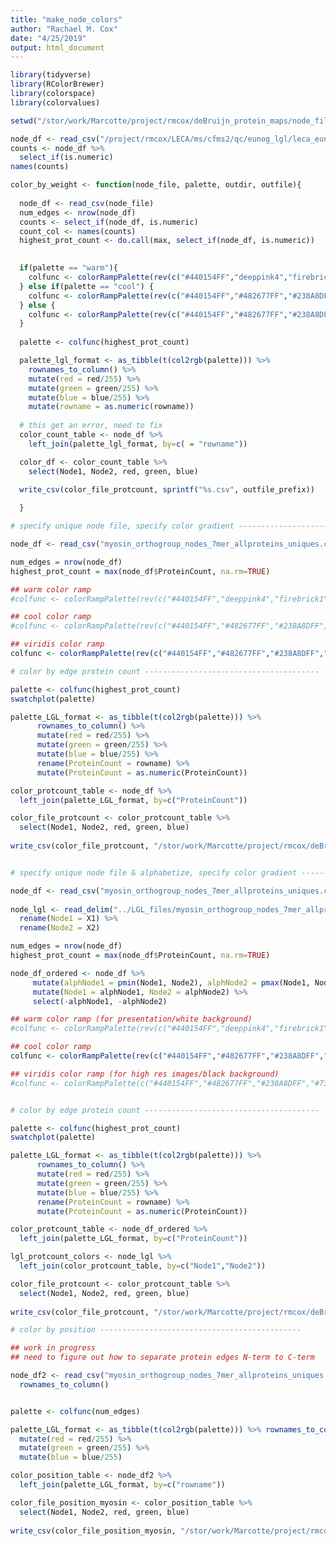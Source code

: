```yaml
---
title: "make_node_colors"
author: "Rachael M. Cox"
date: "4/25/2019"
output: html_document
---
```


```r
library(tidyverse)
library(RColorBrewer)
library(colorspace)
library(colorvalues)

setwd("/stor/work/Marcotte/project/rmcox/deBruijn_protein_maps/node_files/")
```

```r

node_df <- read_csv("/project/rmcox/LECA/ms/cfms2/qc/eunog_lgl/leca_eunogs_many2many.counts.csv")
counts <- node_df %>%
  select_if(is.numeric)
names(counts)

color_by_weight <- function(node_file, palette, outdir, outfile){
  
  node_df <- read_csv(node_file)
  num_edges <- nrow(node_df)
  counts <- select_if(node_df, is.numeric)
  count_col <- names(counts)
  highest_prot_count <- do.call(max, select_if(node_df, is.numeric))

  
  if(palette == "warm"){
    colfunc <- colorRampPalette(rev(c("#440154FF","deeppink4","firebrick1","indianred1","lightgrey")))
  } else if(palette == "cool") {
    colfunc <- colorRampPalette(rev(c("#440154FF","#482677FF","#238A8DFF","lightseagreen","lightgrey")))
  } else {
    colfunc <- colorRampPalette(rev(c("#440154FF","#482677FF","#238A8DFF","#73D055FF","#FDE72500","papayawhip")))
  }
  
  palette <- colfunc(highest_prot_count)

  palette_lgl_format <- as_tibble(t(col2rgb(palette))) %>%
    rownames_to_column() %>%
    mutate(red = red/255) %>%
    mutate(green = green/255) %>%
    mutate(blue = blue/255) %>% 
    mutate(rowname = as.numeric(rowname)) 
  
  # this get an error, need to fix
  color_count_table <- node_df %>%
    left_join(palette_lgl_format, by=c( = "rowname"))

  color_df <- color_count_table %>% 
    select(Node1, Node2, red, green, blue)
  
  write_csv(color_file_protcount, sprintf("%s.csv", outfile_prefix))

  }

```

```r
# specify unique node file, specify color gradient ---------------------------------------

node_df <- read_csv("myosin_orthogroup_nodes_7mer_allproteins_uniques.csv")

num_edges = nrow(node_df)
highest_prot_count = max(node_df$ProteinCount, na.rm=TRUE)

## warm color ramp
#colfunc <- colorRampPalette(rev(c("#440154FF","deeppink4","firebrick1","indianred1","lightgrey")))

## cool color ramp
#colfunc <- colorRampPalette(rev(c("#440154FF","#482677FF","#238A8DFF","lightseagreen","lightgrey")))

## viridis color ramp
colfunc <- colorRampPalette(rev(c("#440154FF","#482677FF","#238A8DFF","#73D055FF","#FDE72500","papayawhip")))

# color by edge protein count ---------------------------------------

palette <- colfunc(highest_prot_count)
swatchplot(palette)

palette_LGL_format <- as_tibble(t(col2rgb(palette))) %>%
      rownames_to_column() %>%
      mutate(red = red/255) %>%
      mutate(green = green/255) %>%
      mutate(blue = blue/255) %>% 
      rename(ProteinCount = rowname) %>% 
      mutate(ProteinCount = as.numeric(ProteinCount))

color_protcount_table <- node_df %>%
  left_join(palette_LGL_format, by=c("ProteinCount"))

color_file_protcount <- color_protcount_table %>% 
  select(Node1, Node2, red, green, blue)
  
write_csv(color_file_protcount, "/stor/work/Marcotte/project/rmcox/deBruijn_protein_maps/color_file_protcount_myosin.txt")
```

```r

```

```r
# specify unique node file & alphabetize, specify color gradient ---------------------------------------

node_df <- read_csv("myosin_orthogroup_nodes_7mer_allproteins_uniques.csv")
  
node_lgl <- read_delim("../LGL_files/myosin_orthogroup_nodes_7mer_allproteins_lgl.ncol", " ", col_names=FALSE) %>% 
  rename(Node1 = X1) %>% 
  rename(Node2 = X2)

num_edges = nrow(node_df)
highest_prot_count = max(node_df$ProteinCount, na.rm=TRUE)

node_df_ordered <- node_df %>%
     mutate(alphNode1 = pmin(Node1, Node2), alphNode2 = pmax(Node1, Node2)) %>%
     mutate(Node1 = alphNode1, Node2 = alphNode2) %>% 
     select(-alphNode1, -alphNode2)

## warm color ramp (for presentation/white background)
#colfunc <- colorRampPalette(rev(c("#440154FF","deeppink4","firebrick1","indianred1","lightgrey")))

## cool color ramp
colfunc <- colorRampPalette(rev(c("#440154FF","#482677FF","#238A8DFF","lightseagreen","lightgrey")))

## viridis color ramp (for high res images/black background)
#colfunc <- colorRampPalette(c("#440154FF","#482677FF","#238A8DFF","#73D055FF","#FDE72500","papayawhip"))


# color by edge protein count ---------------------------------------

palette <- colfunc(highest_prot_count)
swatchplot(palette)

palette_LGL_format <- as_tibble(t(col2rgb(palette))) %>%
      rownames_to_column() %>%
      mutate(red = red/255) %>%
      mutate(green = green/255) %>%
      mutate(blue = blue/255) %>% 
      rename(ProteinCount = rowname) %>% 
      mutate(ProteinCount = as.numeric(ProteinCount))

color_protcount_table <- node_df_ordered %>%
  left_join(palette_LGL_format, by=c("ProteinCount"))

lgl_protcount_colors <- node_lgl %>%
  left_join(color_protcount_table, by=c("Node1","Node2"))

color_file_protcount <- color_protcount_table %>% 
  select(Node1, Node2, red, green, blue)
  
write_csv(color_file_protcount, "/stor/work/Marcotte/project/rmcox/deBruijn_protein_maps/color_file_protcount_myosin.txt")

```

```r

# color by position ---------------------------------------------

## work in progress
## need to figure out how to separate protein edges N-term to C-term

node_df2 <- read_csv("myosin_orthogroup_nodes_7mer_allproteins_uniques.csv") %>% 
  rownames_to_column()


palette <- colfunc(num_edges)

palette_LGL_format <- as_tibble(t(col2rgb(palette))) %>% rownames_to_column() %>%
  mutate(red = red/255) %>%
  mutate(green = green/255) %>%
  mutate(blue = blue/255)

color_position_table <- node_df2 %>% 
  left_join(palette_LGL_format, by=c("rowname"))

color_file_position_myosin <- color_position_table %>% 
  select(Node1, Node2, red, green, blue)
  
write_csv(color_file_position_myosin, "/stor/work/Marcotte/project/rmcox/deBruijn_protein_maps/color_file_position_myosin.txt")

```

